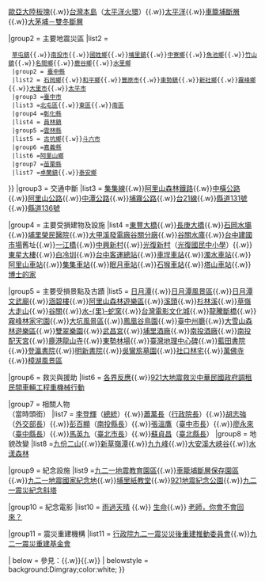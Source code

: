 {{Navbox
|name = 921大地震
|title = [[921大地震|<span style="color:white;">921大地震</span>]]
|titlestyle = background:Dimgray;color:White;
|state =
|abovestyle = background:Dimgray;color:White;
|groupstyle = background:Dimgray;color:White;
|liststyle = background:white;
|image = [[File:Guosing Township jiou fen er shan.jpg|100px]]

|above  = 

|group1 = [[台灣地質|<span style="color:White">地質結構</span>]]
|list1 = [[菲律賓海板塊]]{{.w}}[[歐亞大陸板塊]]{{.w}}[[臺灣|台灣本島]]（[[太平洋火環]]）{{.w}}[[太平洋]]{{.w}}[[車籠埔斷層]]{{.w}}[[大茅埔－雙冬斷層]]

|group2 = 主要地震災區
|list2 = 
  {{Navbox subgroup
|groupstyle=background:#A9A9A9;
  |group1 =[[南投縣]]
  |list1 = [[集集鎮]]<small>（震央所在地）</small>{{.w}}[[草屯鎮]]{{.w}}[[南投市]]{{.w}}[[國姓鄉]]{{.w}}[[埔里鎮]]{{.w}}[[中寮鄉]]{{.w}}[[魚池鄉 (臺灣)|魚池鄉]]{{.w}}[[竹山鎮 (台灣)|竹山鎮]]{{.w}}[[名間鄉]]{{.w}}[[鹿谷鄉]]{{.w}}[[水里鄉]]
  |group2 = [[臺中縣]]
  |list2 = [[石岡區|石岡鄉]]{{.w}}[[和平區 (臺中市)|和平鄉]]{{.w}}[[豐原區|豐原市]]{{.w}}[[東勢區|東勢鎮]]{{.w}}[[新社區|新社鄉]]{{.w}}[[霧峰區|霧峰鄉]]{{.w}}[[大里區|大里市]]{{.w}}[[太平區 (臺中市)|太平市]]
  |group3 =[[臺中市 (省轄市)|臺中市]]
  |list3 =[[北屯區]]{{.w}}[[東區 (臺中市)|東區]]{{.w}}[[南區 (臺中市)|南區]]
  |group4 =[[彰化縣]]
  |list4 = [[員林市|員林鎮]]
  |group5 =[[雲林縣]]
  |list5 = [[古坑鄉]]{{.w}}[[斗六市]]
  |group6 =[[嘉義縣]]
  |list6 =[[阿里山鄉]]
  |group7 =[[苗栗縣]]
  |list7 =[[卓蘭鎮]]{{.w}}[[泰安鄉]]
}}
|group3 = 交通中斷
|list3 =  [[集集線]]{{.w}}[[阿里山森林鐵路]]{{.w}}[[中橫公路]]{{.w}}[[阿里山公路]]{{.w}}[[台14線|中潭公路]]{{.w}}[[台14線|埔霧公路]]{{.w}}[[台21線|台21線]]{{.w}}[[縣道131號]]{{.w}}[[縣道136號]]

|group4 = 主要受損建物及設施
|list4 =[[東勢大橋|東豐大橋]]{{.w}}[[長庚大橋]]{{.w}}[[石岡水壩]]{{.w}}[[臺中榮民總醫院埔里分院|埔里榮民醫院]]{{.w}}[[大甲溪發電廠谷關分廠]]{{.w}}[[谷關水庫]]{{.w}}[[台中建國市場]]舊址{{.w}}[[一江橋]]{{.w}}[[中興新村]]{{.w}}[[光復新村]]（[[臺中市立光復國民中小學|光復國民中小學]]）{{.w}}[[東星大樓]]{{.w}}[[白冷圳]]{{.w}}[[台中客運總站]]{{.w}}[[車埕車站]]{{.w}}[[濁水車站]]{{.w}}[[阿里山車站]]{{.w}}[[集集車站]]{{.w}}[[眠月車站]]{{.w}}[[石猴車站]]{{.w}}[[塔山車站]]{{.w}}[[博士的家]]

|group5 = 主要受損景點及古蹟
|list5 = [[日月潭]]{{.w}}[[日月潭國家風景區|日月潭風景區]]{{.w}}[[日月潭文武廟]]{{.w}}[[涵碧樓]]{{.w}}[[阿里山森林遊樂區]]{{.w}}[[溪頭]]{{.w}}[[杉林溪]]{{.w}}[[草嶺|草嶺大走山]]{{.w}}[[谷關]]{{.w}}[[水里蛇窯|水-{里}-蛇窯]]{{.w}}[[台灣電影文化城]]{{.w}}[[魚藤坪斷橋|龍騰斷橋]]{{.w}}[[霧峰林家宅園]]{{.w}}[[大坑風景區]]{{.w}}[[國立自然科學博物館鳳凰谷鳥園生態園區|鳳凰谷鳥園]]{{.w}}[[臺中州廳]]{{.w}}[[大雪山森林遊樂區]]{{.w}}[[雙翠樂園]]{{.w}}[[武昌宮]]{{.w}}[[埔里酒廠]]{{.w}}[[南投酒廠]]{{.w}}[[南投配天宮]]{{.w}}[[鹿港龍山寺]]{{.w}}[[東勢林場]]{{.w}}[[臺灣地理中心|臺灣地理中心碑]]{{.w}}[[藍田書院 (臺灣)|藍田書院]]{{.w}}[[登瀛書院]]{{.w}}[[明新書院]]{{.w}}[[吳鸞旂墓園]]{{.w}}[[社口林宅]]{{.w}}[[萬佛寺 (霧峰區)|萬佛寺]]{{.w}}[[樟湖風景區]]

|group6 = 救災與援助
|list6 = [[921大地震#各國救援行動|各界反應]]{{.w}}[[921大地震救災中華民國政府調租民間車輛工程重機械行動]]

|group7 = 相關人物<br>（當時頭銜）
|list7 = [[李登輝]]（[[中華民國總統|總統]]）{{.w}}[[蕭萬長]]（[[行政院長]]）{{.w}}[[胡志強 (1948年)|胡志強]]（[[外交部長]]）{{.w}}[[彭百顯]]（[[南投縣縣長|南投縣長]]）{{.w}}[[張溫鷹]]（[[臺中市市長|臺中市長]]）{{.w}}[[廖永來]]（[[臺中縣縣長|臺中縣長]]）{{.w}}[[馬英九]]（[[臺北市市長|臺北市長]]）{{.w}}[[蘇貞昌]]（[[臺北縣縣長|臺北縣長]]）
|group8 = 地貌改變
|list8 =[[九份二山]]{{.w}}[[新草嶺潭]]{{.w}}[[九九峰]]{{.w}}[[大安溪大峽谷]]{{.w}}[[水漾森林]]

|group9 = 紀念設施
|list9 =[[國立自然科學博物館九二一地震教育園區|九二一地震教育園區]]{{.w}}[[國立自然科學博物館車籠埔斷層保存園區|車籠埔斷層保存園區]]{{.w}}[[九二一地震國家紀念地]]{{.w}}[[鷹取Paper Dome紙教堂|埔里紙教堂]]{{.w}}[[921地震紀念公園]]{{.w}}[[九二一震災紀念斜塔]]

|group10 = 紀念電影
|list10 = [[雨過天晴 (電影)|雨過天晴]] {{.w}} [[生命 (紀錄片)|生命]]{{.w}} [[老師，你會不會回來？]]

|group11 = 震災重建機構
|list11 = [[行政院九二一震災災後重建推動委員會]]{{.w}}[[九二一震災重建基金會]]

| below = 參見：[[台灣地震列表|{{fontcolor|white|台灣地震列表}}]]{{.w}}[[台灣自然災害列表|{{fontcolor|white|台灣自然災害列表}}]]{{.w}}[[國家防災日|{{fontcolor|white|國家防災日}}]]
| belowstyle = background:Dimgray;color:white;
}}
<noinclude>
<noinclude>{{Documentation}}</noinclude>